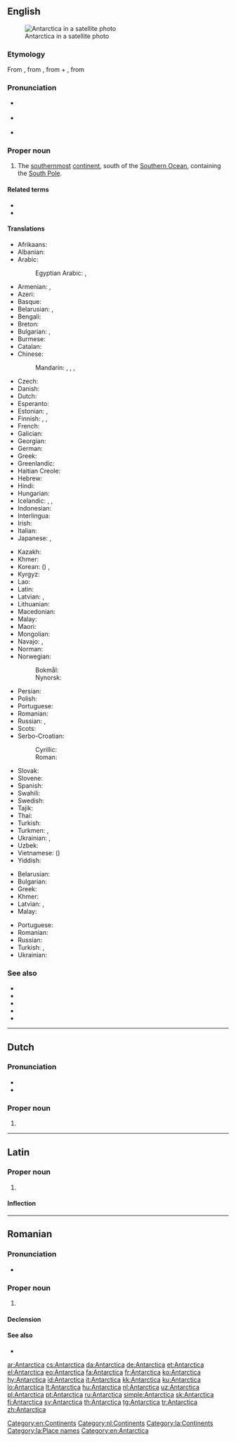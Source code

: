{{also|antarctica|antárctica}}
==English==
{{wikipedia}}
{{wikivoyage}}
[[Image:Antarctica_satellite_globe.jpg|thumb|Antarctica in a satellite photo]]

===Etymology===
From {{etyl|NL.|en}} {{m|la|Antarctica}}, from {{etyl|grc|en}} {{m|grc|ἀνταρκτικός|sc=polytonic}}, from {{m|grc|ἀντ-|sc=polytonic||[[ant-]], [[against]], [[opposed]]}} + {{m|grc|ἀρκτικός|sc=polytonic||[[Arctic]]}}, from {{etyl|grc|en}} {{m|grc|ἄρκτος|sc=polytonic||[[bear]]}}

===Pronunciation===
* {{a|UK}} {{IPA|/ˌænˈtɑːktɪkə/|/ˌænˈtɑːtɪkə/|/ˌænˈɑːtɪkə/|lang=en}}
* {{a|US}} {{IPA|/ænˈtɑɹktɪkə/|/ænˈtɑɹtɪkə/|[æˈɾ̃ɑɹɾɪkə]|lang=en}}
* {{audio|en-us-Antarctica.ogg|Audio (US)|lang=en}}

===Proper noun===
{{en-proper noun}}

# The [[southernmost]] [[continent]], south of the [[Southern Ocean]], containing the [[South Pole]].

====Related terms====
* {{l|en|Antarctic}}
* {{l|en|Antarctican}}

====Translations====
{{trans-top|southernmost continent}}
* Afrikaans: {{t|af|Antarktika}}
* Albanian: {{t|sq|Antarktidë|f}}
* Arabic: {{t|ar|أَنْتَارْكِتِيكَا|f}}
*: Egyptian Arabic: {{t|arz|القطب الجنوبي|m|tr=el-quṭb el-ganūbi|sc=Arab}}, {{t|arz|أنتارتكا|f|tr=ʾantārteka|sc=Arab}}
* Armenian: {{t|hy|Անտարկտիդա|sc=Armn}} {{qualifier|the continent}}, {{t+|hy|Անտարկտիկա}} {{qualifier|the region}}
* Azeri: {{t+|az|Antarktida}}
* Basque: {{t+|eu|Antartika}}
* Belarusian: {{t|be|Антаркты́да|f}} {{qualifier|the continent}}, {{t|be|Анта́рктыка|f}} {{qualifier|the region}}
* Bengali: {{t|bn|অ্যান্টার্কটিকা|sc=Beng}}
* Breton: {{t|br|Antarktika}}
* Bulgarian: {{t+|bg|Антаркти́да|f}} {{qualifier|the continent}}, {{t|bg|Анта́рктика|f}} {{qualifier|the region}}
* Burmese: {{t|my|အန္တာတိက|sc=Mymr}}
* Catalan: {{t+|ca|Antàrtida|f}}
* Chinese:
*: Mandarin: {{t+|cmn|南極洲|sc=Hani}}, {{t+|cmn|南极洲|tr=Nánjízhōu|sc=Hani}} {{qualifier|the continent}}, {{t+|cmn|南極|sc=Hani}}, {{t+|cmn|南极|tr=nánjí|sc=Hani}} {{qualifier|the region}}
* Czech: {{t+|cs|Antarktida|f}}
* Danish: {{t+|da|Antarktis}}
* Dutch: {{t+|nl|Antarctica|n}}
* Esperanto: {{t+|eo|Antarkto}}
* Estonian: {{t|et|Antarktis}}, {{t|et|Lõunamanner}}
* Finnish: {{t+|fi|Etelämanner}}, {{t+|fi|Antarktis}}, {{t+|fi|Etelänapamanner}}
* French: {{t+|fr|Antarctique|m}}
* Galician: {{t+|gl|Antártida}}
* Georgian: {{t|ka|ანტარქტიდა|sc=Geor}}
* German: {{t+|de|Antarktis|f}}
* Greek: {{t+|el|Ανταρκτική|f}}
* Greenlandic: {{t|kl|Qalasersuaq Kujalleq}}
* Haitian Creole: {{t|ht|Antatik}}
* Hebrew: {{t|he|אנטרקטיקה|f|tr=antár(k)tika|sc=Hebr}}
* Hindi: {{t|hi|अंटार्कटिका}}
* Hungarian: {{t+|hu|Antarktisz}}
* Icelandic: {{t+|is|Suðurskautslandið|n}}, {{t|is|Suðurheimskautslandið|n}}, {{t+|is|Antarktíka|f}}
* Indonesian: {{t+|id|Antartika}}
* Interlingua: {{t|ia|Antarctica}}
* Irish: {{t|ga|Antartaice|f}}
* Italian: {{t+|it|Antartide}}
* Japanese: {{t+|ja|南極|tr=なんきょく, nankyoku}} {{qualifier|the region}}, {{t|ja|[[南極]][[大陸]]|tr=なんきょくたいりく, nankyoku tairiku}} {{qualifier|the continent}}
{{trans-mid}}
* Kazakh: {{t|kk|Антарктида|sc=Cyrl}}
* Khmer: {{t|km|អង់តាទិក|sc=Khmr|tr=ɑngtaatik}}
* Korean: {{t+|ko|남극|sc=Hang}} ({{t+|ko|南極|sc=Hani}}) {{qualifier|the region}}, {{t+|ko|남극대륙}} {{qualifier|the continent}}
* Kyrgyz: {{t|ky|Антарктида|sc=Cyrl}}
* Lao: {{t+|lo|ອັນຕາກຕິກ|sc=Laoo}}
* Latin: {{t|la|Antarctica}}
* Latvian: {{t|lv|Antarktīda|f}}, {{t|lv|Antarktika|f}}
* Lithuanian: {{t+|lt|Antarktida}}
* Macedonian: {{t|mk|Анта́рктик|m}}
* Malay: {{t|ms|Antartika}}
* Maori: {{t|mi|Te Tiri o Te Moana}}
* Mongolian: {{t+|mn|Антарктид|sc=Cyrl}}
* Navajo: {{t|nv|Shádiʼááhjí Honeezkʼazii}}, {{t|nv|Shádiʼááhjí kéyah yistinígíí}}
* Norman: {{t|nrf|Antarctique|f}}
* Norwegian:
*: Bokmål: {{t|nb|Antarktika}}
*: Nynorsk: {{t|nn|Antarktika}}
* Persian: {{t+|fa|جنوبگان|tr=junubegân|sc=fa-Arab}}
* Polish: {{t+|pl|Antarktyda}}
* Portuguese: {{t+|pt|Antártica}}
* Romanian: {{t|ro|Antarctica}}
* Russian: {{t+|ru|Антаркти́да|f}} {{qualifier|the continent}}, {{t+|ru|Анта́рктика|f}} {{qualifier|the region}}
* Scots: {{t|sco|Antarcticae}}
* Serbo-Croatian:
*: Cyrillic: {{t|sh|Антарктик|m}}
*: Roman: {{t+|sh|Antarktik|m}}
* Slovak: {{t+|sk|Antarktída|f}}
* Slovene: {{t+|sl|Antárktika|f}}
* Spanish: {{t+|es|Antártida}}
* Swahili: {{t|sw|Antaktika}}
* Swedish: {{t+|sv|Antarktis}}
* Tajik: {{t+|tg|Антарктида|sc=Cyrl}}
* Thai: {{t|th|แอนตาร์กติกา}}
* Turkish: {{t+|tr|Antarktika}}
* Turkmen: {{t|tk|Antarktika}}, {{t+|tk|Antarktida}} {{qualifier|the continent}}
* Ukrainian: {{t+|uk|Антаркти́да|f}} {{qualifier|the continent}}, {{t+|uk|Анта́рктика|f}} {{qualifier|the region}}
* Uzbek: {{t+|uz|Antarktida}}
* Vietnamese: {{t|vi|Châu Nam Cực}} ({{t|vi|洲南極|sc=Hani}})
* Yiddish: {{t|yi|אַנטאַרקטיקאַ|sc=Hebr}}
{{trans-bottom}}

{{trans-top|south polar region}}
* Belarusian: {{t|be|Анта́рктыка|f}}
* Bulgarian: {{t|bg|Анта́рктика|f}}
* Greek: {{t+|el|Ανταρκτική|f}}
* Khmer: {{t|km|អង់តាទិក|sc=Khmr|tr=ɑngtaatik}}
* Latvian: {{t|lv|Antarktīda|f}}, {{t|lv|Antarktika|f}}
* Malay: {{t|ms|Antartika}}
{{trans-mid}}
* Portuguese: {{t|pt|Antártico|m}}
* Romanian: {{t|ro|Antarctica|f}}
* Russian: {{t+|ru|Анта́рктика|f}}
* Turkish: {{t+|tr|Antarktika}}, {{t+|tr|Güney Kutbu}}
* Ukrainian: {{t+|uk|Анта́рктика|f}}
{{trans-bottom}}

===See also===
* {{list:continents/en}}
* {{l|en|Appendix:Place names in Antarctica}}
* {{l|en|ant-}}
* {{l|en|Arctic}}
* {{l|en|Arctic Circle}}

[[Category:en:Continents]]

----

==Dutch==
{{wikipedia|lang=nl}}

===Pronunciation===
* {{IPA|lang=nl|/ɑn.ˈtɑrk.ti.kaː/}}
* {{audio|Nl-Antarctica.ogg|Audio|lang=nl}}

===Proper noun===
{{nl-proper noun|n}}

# {{l|en|Antarctica}}

[[Category:nl:Continents]]

----

==Latin==
{{wikipedia|lang=la}}

===Proper noun===
{{la-proper noun|Antarctica|Antarcticae|f|first}}

# {{lb|la|New Latin}} {{l|en|Antarctica}}

====Inflection====
{{la-decl-1st|loc=1|num=sg|Antarctic}}

[[Category:la:Continents]]
[[Category:la:Place names]]
[[Category:en:Antarctica]]

----

==Romanian==
{{wikipedia|lang=ro}}

===Pronunciation===
* {{IPA|[anˈtark.tika]|lang=ro}}

===Proper noun===
{{ro-proper noun|f}}

# {{place|ro|continent|t1=Antarctica}}

====Declension====
{{ro-noun-f-ă-i|Antarctic|n=sg}}

====See also====
* {{list:continents/ro}}

[[ar:Antarctica]]
[[cs:Antarctica]]
[[da:Antarctica]]
[[de:Antarctica]]
[[et:Antarctica]]
[[el:Antarctica]]
[[eo:Antarctica]]
[[fa:Antarctica]]
[[fr:Antarctica]]
[[ko:Antarctica]]
[[hy:Antarctica]]
[[id:Antarctica]]
[[it:Antarctica]]
[[kk:Antarctica]]
[[ku:Antarctica]]
[[lo:Antarctica]]
[[lt:Antarctica]]
[[hu:Antarctica]]
[[nl:Antarctica]]
[[uz:Antarctica]]
[[pl:Antarctica]]
[[pt:Antarctica]]
[[ru:Antarctica]]
[[simple:Antarctica]]
[[sk:Antarctica]]
[[fi:Antarctica]]
[[sv:Antarctica]]
[[th:Antarctica]]
[[tg:Antarctica]]
[[tr:Antarctica]]
[[zh:Antarctica]]
